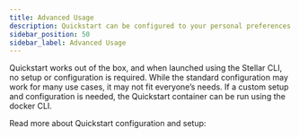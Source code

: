```yaml
---
title: Advanced Usage
description: Quickstart can be configured to your personal preferences and use cases
sidebar_position: 50
sidebar_label: Advanced Usage
---
```


Quickstart works out of the box, and when launched using the Stellar CLI, no setup or configuration is required. While the standard configuration may work for many use cases, it may not fit everyone’s needs. If a custom setup and configuration is needed, the Quickstart container can be run using the docker CLI.

Read more about Quickstart configuration and setup:
